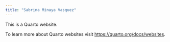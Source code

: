 ```yaml
---
title: "Sabrina Minaya Vasquez"
---
```


This is a Quarto website.

To learn more about Quarto websites visit <https://quarto.org/docs/websites>.
